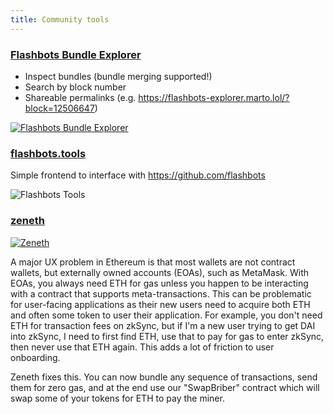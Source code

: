 ```yaml
---
title: Community tools
---
```


### [Flashbots Bundle Explorer](http://flashbots-explorer.marto.lol/)

- Inspect bundles (bundle merging supported!)
- Search by block number
- Shareable permalinks (e.g. https://flashbots-explorer.marto.lol/?block=12506647)

[![Flashbots Bundle Explorer](/img/bundle-explorer.png)](http://flashbots-explorer.marto.lol/)

### [flashbots.tools](https://flashbots.tools/)

Simple frontend to interface with https://github.com/flashbots

![Flashbots Tools](/img/flashbots-tools.png)

### [zeneth](https://github.com/ScopeLift/zeneth)

[![Zeneth](/img/zeneth.png)](https://youtu.be/lTivZBhqltY)

A major UX problem in Ethereum is that most wallets are not contract wallets, but externally owned accounts (EOAs), such as MetaMask. With EOAs, you always need ETH for gas unless you happen to be interacting with a contract that supports meta-transactions. This can be problematic for user-facing applications as their new users need to acquire both ETH and often some token to user their application. For example, you don't need ETH for transaction fees on zkSync, but if I'm a new user trying to get DAI into zkSync, I need to first find ETH, use that to pay for gas to enter zkSync, then never use that ETH again. This adds a lot of friction to user onboarding.

Zeneth fixes this. You can now bundle any sequence of transactions, send them for zero gas, and at the end use our "SwapBriber" contract which will swap some of your tokens for ETH to pay the miner.
